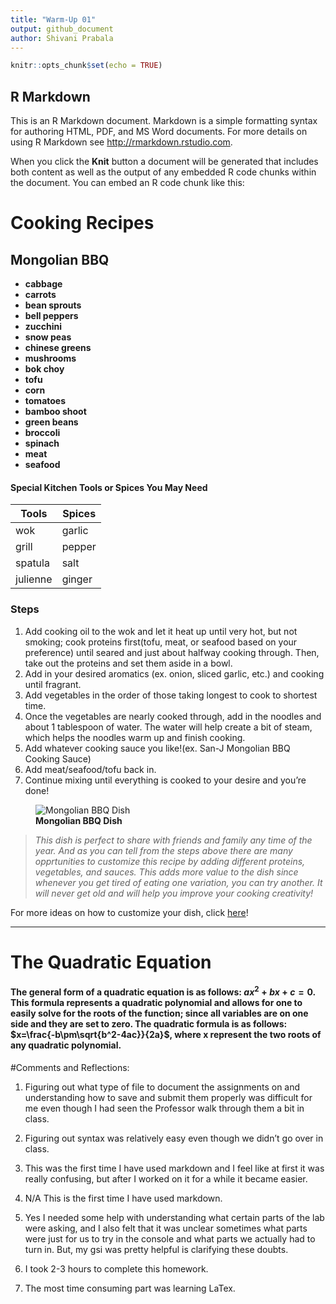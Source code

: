 ```yaml
---
title: "Warm-Up 01"
output: github_document
author: Shivani Prabala
---
```


```r
knitr::opts_chunk$set(echo = TRUE)
```

## R Markdown

This is an R Markdown document. Markdown is a simple formatting syntax for authoring HTML, PDF, and MS Word documents. For more details on using R Markdown see <http://rmarkdown.rstudio.com>.

When you click the **Knit** button a document will be generated that includes both content as well as the output of any embedded R code chunks within the document. You can embed an R code chunk like this:

# Cooking Recipes 
## Mongolian BBQ

* **cabbage** 
* **carrots**
* **bean sprouts**
* **bell peppers**
* **zucchini**
* **snow peas**
* **chinese greens**
* **mushrooms**
* **bok choy**
* **tofu**
* **corn**
* **tomatoes** 
* **bamboo shoot**
* **green beans**
* **broccoli**
* **spinach**
* **meat**
* **seafood**

#### Special Kitchen Tools or Spices You May Need

|   Tools    |    Spices   |
|------------|-------------|
| wok        |  garlic     |
| grill      |  pepper     |
| spatula    |  salt       |
| julienne   |  ginger     |



### Steps
1. Add cooking oil to the wok and let it heat up until very hot, but not smoking; cook proteins first(tofu, meat, or seafood based on your preference) until seared and just about halfway cooking through. Then, take out the proteins and set them aside in a bowl. 
2. Add in your desired aromatics (ex. onion, sliced garlic, etc.) and cooking until fragrant.
3. Add vegetables in the order of those taking longest to cook to shortest time.
4. Once the vegetables are nearly cooked through, add in the noodles and about 1 tablespoon of water. The water will help create a bit of steam, which helps the noodles warm up and finish cooking.
5. Add whatever cooking sauce you like!(ex. San-J Mongolian BBQ Cooking Sauce)
6. Add meat/seafood/tofu back in. 
7. Continue mixing until everything is cooked to your desire and you're done! 


![**Mongolian BBQ Dish**](https://thebitetonight.files.wordpress.com/2013/09/josh-stirfry.jpg)

> *This dish is perfect to share with friends and family any time of the year. And as you can tell from the steps above there are many opprtunities to customize this recipe by adding different proteins, vegetables, and sauces. This adds more value to the dish since whenever you get tired of eating one variation, you can try another. It will never get old and will help you improve your cooking creativity!* 

For more ideas on how to customize your dish, click [here](https://www.pinterest.com/explore/mongolian-barbecue/)!

*****

# The Quadratic Equation 

#### The general form of a quadratic equation is as follows: ${ax^2 + bx + c = 0}$. This formula represents a quadratic polynomial and allows for one to easily solve for the roots of the function; since all variables are on one side and they are set to zero. The quadratic formula is as follows: $x=\frac{-b\pm\sqrt{b^2-4ac}}{2a}$, where x represent the two roots of any quadratic polynomial. 


#Comments and Reflections: 

1. Figuring out what type of file to document the assignments on and understanding how to save and submit them properly was difficult for me even though I had seen the Professor walk through them a bit in class.

2. Figuring out syntax was relatively easy even though we didn't go over in class.

3. This was the first time I have used markdown and I feel like at first it was really confusing, but after I worked on it for a while it became easier. 

4. N/A This is the first time I have used markdown. 

5. Yes I needed some help with understanding what certain parts of the lab were asking, and I also felt that it was unclear sometimes what parts were just for us to try in the console and what parts we actually had to turn in. But, my gsi was pretty helpful is clarifying these doubts. 

6. I took 2-3 hours to complete this homework. 

7. The most time consuming part was learning LaTex.

